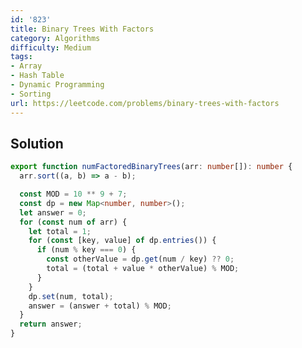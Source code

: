 ```yaml
---
id: '823'
title: Binary Trees With Factors
category: Algorithms
difficulty: Medium
tags:
- Array
- Hash Table
- Dynamic Programming
- Sorting
url: https://leetcode.com/problems/binary-trees-with-factors
---
```


## Solution

```typescript filename="solution.ts" copy
export function numFactoredBinaryTrees(arr: number[]): number {
  arr.sort((a, b) => a - b);

  const MOD = 10 ** 9 + 7;
  const dp = new Map<number, number>();
  let answer = 0;
  for (const num of arr) {
    let total = 1;
    for (const [key, value] of dp.entries()) {
      if (num % key === 0) {
        const otherValue = dp.get(num / key) ?? 0;
        total = (total + value * otherValue) % MOD;
      }
    }
    dp.set(num, total);
    answer = (answer + total) % MOD;
  }
  return answer;
}
```


